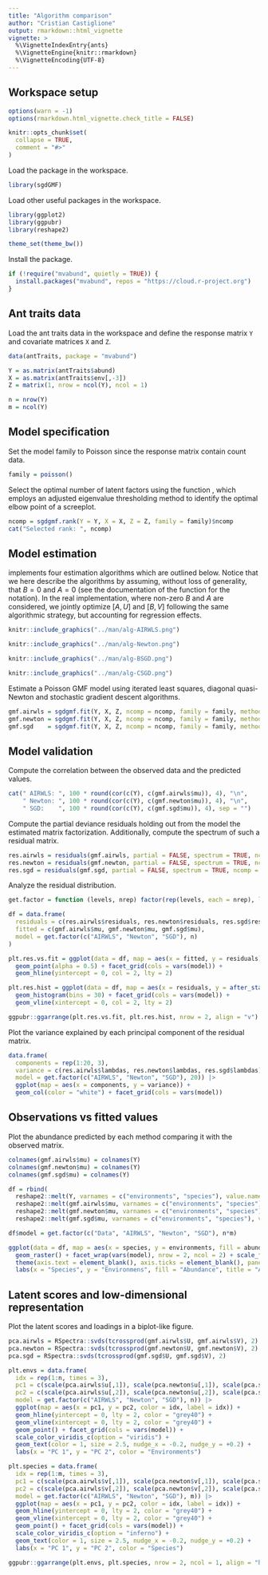 ```yaml
---
title: "Algorithm comparison"
author: "Cristian Castiglione"
output: rmarkdown::html_vignette
vignette: >
  %\VignetteIndexEntry{ants}
  %\VignetteEngine{knitr::rmarkdown}
  %\VignetteEncoding{UTF-8}
---
```


## Workspace setup

```r
options(warn = -1)
options(rmarkdown.html_vignette.check_title = FALSE)

knitr::opts_chunk$set(
  collapse = TRUE,
  comment = "#>"
)
```

Load the \code{sgdGMF} package in the workspace.

```r
library(sgdGMF)
```

Load other useful packages in the workspace.

```r
library(ggplot2)
library(ggpubr)
library(reshape2)

theme_set(theme_bw())
```

Install the \code{mvabund} package.

```r
if (!require("mvabund", quietly = TRUE)) {
  install.packages("mvabund", repos = "https://cloud.r-project.org") 
}
```


## Ant traits data

Load the ant traits data in the workspace and define the response matrix `Y` and covariate matrices `X` and `Z`.

```r
data(antTraits, package = "mvabund")

Y = as.matrix(antTraits$abund)
X = as.matrix(antTraits$env[,-3])
Z = matrix(1, nrow = ncol(Y), ncol = 1)

n = nrow(Y)
m = ncol(Y)
```

## Model specification

Set the model family to Poisson since the response matrix contain count data.

```r
family = poisson()
```

Select the optimal number of latent factors using the function \code{sgdgmf.rank},
which employs an adjusted eigenvalue thresholding method to identify the optimal
elbow point of a screeplot.

```r
ncomp = sgdgmf.rank(Y = Y, X = X, Z = Z, family = family)$ncomp
cat("Selected rank: ", ncomp)
```

## Model estimation

\code{sgdGMF} implements four estimation algorithms which are outlined below.
Notice that we here describe the algorithms by assuming, without loss of generality, 
that $B = 0$ and $A = 0$ (see the \code{help} documentation of the \code{sgdgmf.fit} 
function for the notation). In the real implementation, where non-zero $B$ and $A$ are 
considered, we jointly optimize $[A, U]$ and $[B, V]$ following the same algorithmic 
strategy, but accounting for regression effects.

```r
knitr::include_graphics("../man/alg-AIRWLS.png")
```

```r
knitr::include_graphics("../man/alg-Newton.png")
```

```r
knitr::include_graphics("../man/alg-BSGD.png")
```

```r
knitr::include_graphics("../man/alg-CSGD.png")
```

Estimate a Poisson GMF model using iterated least squares, diagonal quasi-Newton and
stochastic gradient descent algorithms.

```r
gmf.airwls = sgdgmf.fit(Y, X, Z, ncomp = ncomp, family = family, method = "airwls")
gmf.newton = sgdgmf.fit(Y, X, Z, ncomp = ncomp, family = family, method = "newton")
gmf.sgd    = sgdgmf.fit(Y, X, Z, ncomp = ncomp, family = family, method = "sgd", sampling = "block")
```

## Model validation

Compute the correlation between the observed data and the predicted values.

```r
cat(" AIRWLS: ", 100 * round(cor(c(Y), c(gmf.airwls$mu)), 4), "\n",
    " Newton: ", 100 * round(cor(c(Y), c(gmf.newton$mu)), 4), "\n",
    " SGD:    ", 100 * round(cor(c(Y), c(gmf.sgd$mu)), 4), sep = "")
```
Compute the partial deviance residuals holding out from the model the estimated 
matrix factorization. Additionally, compute the spectrum of such a residual matrix.

```r
res.airwls = residuals(gmf.airwls, partial = FALSE, spectrum = TRUE, ncomp = 20)
res.newton = residuals(gmf.newton, partial = FALSE, spectrum = TRUE, ncomp = 20)
res.sgd = residuals(gmf.sgd, partial = FALSE, spectrum = TRUE, ncomp = 20)
```

Analyze the residual distribution.

```r
get.factor = function (levels, nrep) factor(rep(levels, each = nrep), levels = levels)

df = data.frame(
  residuals = c(res.airwls$residuals, res.newton$residuals, res.sgd$residuals),
  fitted = c(gmf.airwls$mu, gmf.newton$mu, gmf.sgd$mu),
  model = get.factor(c("AIRWLS", "Newton", "SGD"), n)
)

plt.res.vs.fit = ggplot(data = df, map = aes(x = fitted, y = residuals)) +
  geom_point(alpha = 0.5) + facet_grid(cols = vars(model)) + 
  geom_hline(yintercept = 0, col = 2, lty = 2)

plt.res.hist = ggplot(data = df, map = aes(x = residuals, y = after_stat(density))) +
  geom_histogram(bins = 30) + facet_grid(cols = vars(model)) + 
  geom_vline(xintercept = 0, col = 2, lty = 2)

ggpubr::ggarrange(plt.res.vs.fit, plt.res.hist, nrow = 2, align = "v")

```

Plot the variance explained by each principal component of the residual matrix.

```r
data.frame(
  components = rep(1:20, 3),
  variance = c(res.airwls$lambdas, res.newton$lambdas, res.sgd$lambdas),
  model = get.factor(c("AIRWLS", "Newton", "SGD"), 20)) |>
  ggplot(map = aes(x = components, y = variance)) +
  geom_col(color = "white") + facet_grid(cols = vars(model))
```

## Observations vs fitted values

Plot the abundance predicted by each method comparing it with the observed matrix.

```r
colnames(gmf.airwls$mu) = colnames(Y)
colnames(gmf.newton$mu) = colnames(Y)
colnames(gmf.sgd$mu) = colnames(Y)

df = rbind(
  reshape2::melt(Y, varnames = c("environments", "species"), value.name = "abundance"),
  reshape2::melt(gmf.airwls$mu, varnames = c("environments", "species"), value.name = "abundance"),
  reshape2::melt(gmf.newton$mu, varnames = c("environments", "species"), value.name = "abundance"),
  reshape2::melt(gmf.sgd$mu, varnames = c("environments", "species"), value.name = "abundance"))

df$model = get.factor(c("Data", "AIRWLS", "Newton", "SGD"), n*m)

ggplot(data = df, map = aes(x = species, y = environments, fill = abundance)) + 
  geom_raster() + facet_wrap(vars(model), nrow = 2, ncol = 2) + scale_fill_viridis_c() + 
  theme(axis.text = element_blank(), axis.ticks = element_blank(), panel.grid = element_blank()) +
  labs(x = "Species", y = "Environmens", fill = "Abundance", title = "Ant abundance data")
```

## Latent scores and low-dimensional representation

Plot the latent scores and loadings in a biplot-like figure.

```r
pca.airwls = RSpectra::svds(tcrossprod(gmf.airwls$U, gmf.airwls$V), 2)
pca.newton = RSpectra::svds(tcrossprod(gmf.newton$U, gmf.newton$V), 2)
pca.sgd = RSpectra::svds(tcrossprod(gmf.sgd$U, gmf.sgd$V), 2)

plt.envs = data.frame(
  idx = rep(1:n, times = 3),
  pc1 = c(scale(pca.airwls$u[,1]), scale(pca.newton$u[,1]), scale(pca.sgd$u[,1])),
  pc2 = c(scale(pca.airwls$u[,2]), scale(pca.newton$u[,2]), scale(pca.sgd$u[,2])),
  model = get.factor(c("AIRWLS", "Newton", "SGD"), n)) |>
  ggplot(map = aes(x = pc1, y = pc2, color = idx, label = idx)) +
  geom_hline(yintercept = 0, lty = 2, color = "grey40") + 
  geom_vline(xintercept = 0, lty = 2, color = "grey40") + 
  geom_point() + facet_grid(cols = vars(model)) + 
  scale_color_viridis_c(option = "viridis") +
  geom_text(color = 1, size = 2.5, nudge_x = -0.2, nudge_y = +0.2) +
  labs(x = "PC 1", y = "PC 2", color = "Environments")

plt.species = data.frame(
  idx = rep(1:m, times = 3),
  pc1 = c(scale(pca.airwls$v[,1]), scale(pca.newton$v[,1]), scale(pca.sgd$v[,1])),
  pc2 = c(scale(pca.airwls$v[,2]), scale(pca.newton$v[,2]), scale(pca.sgd$v[,2])),
  model = get.factor(c("AIRWLS", "Newton", "SGD"), m)) |>
  ggplot(map = aes(x = pc1, y = pc2, color = idx, label = idx)) +
  geom_hline(yintercept = 0, lty = 2, color = "grey40") + 
  geom_vline(xintercept = 0, lty = 2, color = "grey40") + 
  geom_point() + facet_grid(cols = vars(model)) + 
  scale_color_viridis_c(option = "inferno") +
  geom_text(color = 1, size = 2.5, nudge_x = -0.2, nudge_y = +0.2) +
  labs(x = "PC 1", y = "PC 2", color = "Species")

ggpubr::ggarrange(plt.envs, plt.species, nrow = 2, ncol = 1, align = "hv")
```


